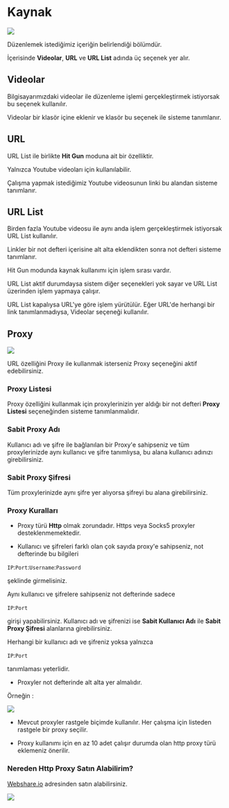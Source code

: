 
# Kaynak


<Image src={kaynak} />


Düzenlemek istediğimiz içeriğin belirlendiği bölümdür.

İçerisinde **Videolar**, **URL** ve **URL List** adında üç seçenek yer alır.

## Videolar

Bilgisayarımızdaki videolar ile düzenleme işlemi gerçekleştirmek istiyorsak bu seçenek kullanılır.

Videolar bir klasör içine eklenir ve klasör bu seçenek ile sisteme tanımlanır.


## URL

URL List ile birlikte **Hit Gun** moduna ait bir özelliktir.

Yalnızca Youtube videoları için kullanılabilir.

Çalışma yapmak istediğimiz Youtube videosunun linki bu alandan sisteme tanımlanır.


## URL List

Birden fazla Youtube videosu ile aynı anda işlem gerçekleştirmek istiyorsak URL List kullanılır.

Linkler bir not defteri içerisine alt alta eklendikten sonra not defteri sisteme tanımlanır.


 
<Callout type="warning" emoji="⚠️">

Hit Gun modunda kaynak kullanımı için işlem sırası vardır. 

</Callout>


<Callout type="warning" emoji="⚠️">

URL List aktif durumdaysa sistem diğer seçenekleri yok sayar ve URL List üzerinden işlem yapmaya çalışır.

</Callout>

<Callout type="warning" emoji="⚠️">

URL List kapalıysa URL'ye göre işlem yürütülür. Eğer URL'de herhangi bir link tanımlanmadıysa, Videolar seçeneği kullanılır.

</Callout>



## Proxy

<Image src={proxy} />

URL özelliğini Proxy ile kullanmak isterseniz Proxy seçeneğini aktif edebilirsiniz.


### Proxy Listesi


Proxy özelliğini kullanmak için proxylerinizin yer aldığı bir not defteri **Proxy Listesi** seçeneğinden sisteme tanımlanmalıdır.


### Sabit Proxy Adı

Kullanıcı adı ve şifre ile bağlanılan bir Proxy'e sahipseniz ve tüm proxylerinizde aynı kullanıcı ve şifre tanımlıysa, bu alana kullanıcı adınızı girebilirsiniz.


### Sabit Proxy Şifresi

Tüm proxylerinizde aynı şifre yer alıyorsa şifreyi bu alana girebilirsiniz.



### Proxy Kuralları


- Proxy türü **Http** olmak zorundadır. Https veya Socks5 proxyler desteklenmemektedir.

- Kullanıcı ve şifreleri farklı olan çok sayıda proxy'e sahipseniz, not defterinde bu bilgileri

`IP`:`Port`:`Username`:`Password`

şeklinde girmelisiniz.

Aynı kullanıcı ve şifrelere sahipseniz not defterinde sadece

`IP`:`Port`

girişi yapabilirsiniz. Kullanıcı adı ve şifrenizi ise **Sabit Kullanıcı Adı** ile **Sabit Proxy Şifresi** alanlarına girebilirsiniz.

Herhangi bir kullanıcı adı ve şifreniz yoksa yalnızca

`IP`:`Port`

tanımlaması yeterlidir.


- Proxyler not defterinde alt alta yer almalıdır.

Örneğin :

<Image src={proxy2} />


- Mevcut proxyler rastgele biçimde kullanılır. Her çalışma için listeden rastgele bir proxy seçilir. 

- Proxy kullanımı için en az 10 adet çalışır durumda olan http proxy türü eklemeniz önerilir.


### Nereden Http Proxy Satın Alabilirim?

[Webshare.io](https://www.webshare.io/?referral_code=ez4c6cj8l39n) adresinden satın alabilirsiniz.


<a href="https://www.webshare.io/?referral_code=ez4c6cj8l39n" target="_blank">
  <Image src={proxy3} width={600} height={600} />
</a>

